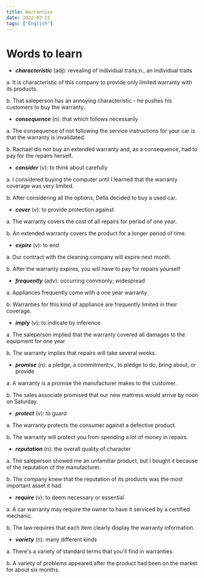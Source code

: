 ```yaml
---
title: Warranties
date: 2022-03-11
tags: ["English"]
---
```


# Words to learn

- ***characteristic*** (adj): revealing of individual traits;n., an individual traits

a. It is characteristic of this company to provide only limited warranty with its products.

b. That saleperson has an annoying characteristic - he pushes his customers to buy the warranty.

- ***consequence*** (n): that which follows necessarily

a. The consequence of not following the service instructions for your car is that the warranty is invalidated.

b. Rachael dis not buy an extended warranty and, as a consequence, had to pay for the repairs herself.

- ***consider*** (v): to think about carefully

a. I considered buying the computer until I learned that the warranty coverage was very limited.

b. After considering all the options, Della decided to buy a used car.

- ***cover*** (v): to provide protection against

a. The warranty covers the cost of all repairs for period of one year.

b. An extended warranty covers the product for a longer period of time.

- ***expire*** (v): to end

a. Our contract with the cleaning company will expire next month.

b. After the warranty expires, you will have to pay for repairs yourself

- ***frequently*** (adv): occurring commonly; widespread

a. Appliances frequently come with a one year warranty.

b. Warranties for this kind of appliance are frequently limited in their coverage.

- ***imply*** (v): to indicate by inference

a. The saleperson implied that the warranty covered all damages to the equipment for one year

b. The warranty implies that repairs will take several weeks.

- ***promise*** (n): a pledge, a commitment;v., to pledge to do, bring about, or provide

a. A warranty is a promise the manufacturer makes to the customer.

b. The sales associate promised that our new mattress would arrive by noon on Saturday.

- ***protect*** (v): to guard

a. The warranty protects the consumer against a defective product.

b. The warranty will protect you from spending a lot of money in repairs.

- ***reputation*** (n): the overall quality of character

a. The saleperson showed me an unfamiliar product, but I bought it because of the reputation of the manufacturer.

b. The company knew that the reputation of its products was the most important asset it had.

- ***require*** (v): to deem necessary or essential

a. A car warranty may require the owner to have it serviced by a certified mechanic.

b. The law requires that each item clearly display the warranty information.

- ***variety*** (n): many different kinds

a. There's a variety of standard terms that you'll find in warranties.

b. A variety of problems appeared after the product had been on the market for about six months.
